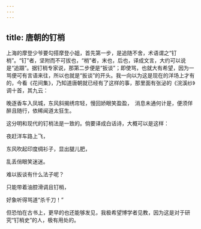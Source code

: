 ```yaml
---
---
---
```

title: 唐朝的钉梢
---



上海的摩登少爷要勾搭摩登小姐，首先第一步，是追随不舍，术语谓之“钉梢”。“钉”者，坚附而不可拔也，“梢”者，末也，后也，译成文言，大约可以说是“追蹑”。据钉梢专家说，那第二步便是“扳谈”；即使骂，也就大有希望，因为一骂便可有言语来往，所以也就是“扳谈”的开头。我一向以为这是现在的洋场上才有的，今看《花间集》，乃知道唐朝就已经有了这样的事，那里面有张泌的《浣溪纱》调十首，其九云：

晚逐香车入凤城，东风斜揭绣帘轻，慢回娇眼笑盈盈，　消息未通何计是，便须佯醉且随行，依稀闻道太狂生。

这分明和现代的钉梢法是一致的。倘要译成白话诗，大概可以是这样：

夜赶洋车路上飞，

东风吹起印度绸衫子，显出腿儿肥，

乱丢俏眼笑迷迷。

难以扳谈有什么法子呢？

只能带着油腔滑调且钉梢，

好象听得骂道“杀千刀！”

但恐怕在古书上，更早的也还能够发见，我极希望博学者见教，因为这是对于研究“钉梢史”的人，极有用处的。